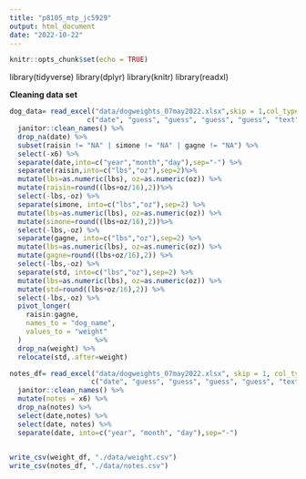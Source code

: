```yaml
---
title: "p8105_mtp_jc5929"
output: html_document
date: "2022-10-22"
---
```


```r
knitr::opts_chunk$set(echo = TRUE)
```

library(tidyverse)
library(dplyr)
library(knitr)
library(readxl)

**Cleaning data set**
```r
dog_data= read_excel("data/dogweights_07may2022.xlsx",skip = 1,col_types = 
                   c("date", "guess", "guess", "guess", "guess", "text")) %>% 
  janitor::clean_names() %>%
  drop_na(date) %>% 
  subset(raisin != "NA" | simone != "NA" | gagne != "NA") %>%
  select(-x6) %>% 
  separate(date,into=c("year","month","day"),sep="-") %>% 
  separate(raisin,into=c("lbs","oz"),sep=2)%>%
  mutate(lbs=as.numeric(lbs), oz=as.numeric(oz)) %>%
  mutate(raisin=round((lbs+oz/16),2))%>%
  select(-lbs,-oz) %>%
  separate(simone, into=c("lbs","oz"),sep=2) %>%
  mutate(lbs=as.numeric(lbs), oz=as.numeric(oz)) %>%
  mutate(simone=round((lbs+oz/16),2))%>%
  select(-lbs,-oz) %>%
  separate(gagne, into=c("lbs","oz"),sep=2) %>%
  mutate(lbs=as.numeric(lbs), oz=as.numeric(oz)) %>%
  mutate(gagne=round((lbs+oz/16),2)) %>%
  select(-lbs,-oz) %>% 
  separate(std, into=c("lbs","oz"),sep=2) %>%
  mutate(lbs=as.numeric(lbs), oz=as.numeric(oz)) %>%
  mutate(std=round((lbs+oz/16),2)) %>%
  select(-lbs,-oz) %>% 
  pivot_longer(
    raisin:gagne,
    names_to = "dog_name",
    values_to = "weight"
  )                  %>%
  drop_na(weight) %>%
  relocate(std,.after=weight)

```

```r
notes_df= read_excel("data/dogweights_07may2022.xlsx", skip = 1, col_types = 
                    c("date", "guess", "guess", "guess", "guess", "text")) %>% 
  janitor::clean_names() %>% 
  mutate(notes = x6) %>%
  drop_na(notes) %>%
  select(date,notes) %>%
  select(date, notes) %>% 
  separate(date, into=c("year", "month", "day"),sep="-")
  
```

```r
write_csv(weight_df, "./data/weight.csv")
write_csv(notes_df, "./data/notes.csv")
```